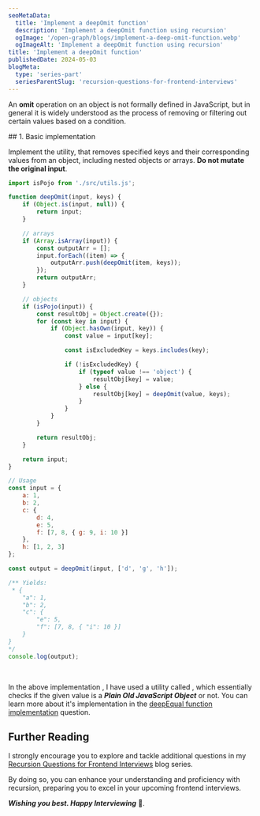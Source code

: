 ```yaml
---
seoMetaData:
  title: 'Implement a deepOmit function'
  description: 'Implement a deepOmit function using recursion'
  ogImage: '/open-graph/blogs/implement-a-deep-omit-function.webp'
  ogImageAlt: 'Implement a deepOmit function using recursion'
title: 'Implement a deepOmit function'
publishedDate: 2024-05-03
blogMeta:
  type: 'series-part'
  seriesParentSlug: 'recursion-questions-for-frontend-interviews'
---
```


An **omit** operation on an object is not formally defined in JavaScript, but in general it is widely understood as the process of removing or filtering out certain values based on a condition.

<section>
## 1. Basic implementation

Implement the <InlineCode code="deepOmit()"/> utility, that removes specified keys and their corresponding values from an object, including nested objects or arrays. **Do not mutate the original input**.

```js title="./src/deepOmit.js" mark="isPojo"
import isPojo from './src/utils.js';

function deepOmit(input, keys) {
	if (Object.is(input, null)) {
		return input;
	}

	// arrays
	if (Array.isArray(input)) {
		const outputArr = [];
		input.forEach((item) => {
			outputArr.push(deepOmit(item, keys));
		});
		return outputArr;
	}

	// objects
	if (isPojo(input)) {
		const resultObj = Object.create({});
		for (const key in input) {
			if (Object.hasOwn(input, key)) {
				const value = input[key];

				const isExcludedKey = keys.includes(key);

				if (!isExcludedKey) {
					if (typeof value !== 'object') {
						resultObj[key] = value;
					} else {
						resultObj[key] = deepOmit(value, keys);
					}
				}
			}
		}

		return resultObj;
	}

	return input;
}

// Usage
const input = {
	a: 1,
	b: 2,
	c: {
		d: 4,
		e: 5,
		f: [7, 8, { g: 9, i: 10 }]
	},
	h: [1, 2, 3]
};

const output = deepOmit(input, ['d', 'g', 'h']);

/** Yields:
 * {
    "a": 1,
    "b": 2,
    "c": {
        "e": 5,
        "f": [7, 8, { "i": 10 }]
    }
}
*/
console.log(output);
```

<br />

In the above implementation , I have used a utility called <InlineCode code="isPojo()"/>, which essentially checks if the given value is a **_Plain Old JavaScript Object_** or not. You can learn more about it's implementation in the [deepEqual function implementation](/blog/recursion-questions-for-frontend-interviews/deep-equal-function/ 'Deep Equal utility implementation') question.

</section>

## Further Reading

I strongly encourage you to explore and tackle additional questions in my [Recursion Questions for Frontend Interviews](/blog/recursion-questions-for-frontend-interviews/ 'Find more question on recursion in the recursion questions for frontend interviews blog series') blog series.

By doing so, you can enhance your understanding and proficiency with recursion, preparing you to excel in your upcoming frontend interviews.

**_Wishing you best. Happy Interviewing_** 🫡.
